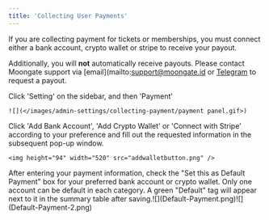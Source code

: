 ```yaml
---
title: 'Collecting User Payments'
---
```


<Warning>

  If you are collecting payment for tickets or memberships, you must connect either a bank account, crypto wallet or stripe to receive your payout.

  Additionally, you will **not** automatically receive payouts. Please contact Moongate support via \[email]\(mailto:support@moongate.id or [Telegram](https://t.me/pweeh) to request a payout.
</Warning>

<Steps>
  <Step title="Navigate to the 'Payment' panel">
    Click 'Setting' on the sidebar, and then 'Payment'

    ![](</images/admin-settings/collecting-payment/payment panel.gif>)
  </Step>

  <Step title="Add a Bank account / Crypto wallet / Stripe">
    Click 'Add Bank Account', 'Add Crypto Wallet' or 'Connect with Stripe' according to your preference and fill out the requested information in the
    subsequent pop-up window.

    <img height="94" width="520" src="addwalletbutton.png" />
  </Step>

  <Step title="Set Default Payment Method" stepNumber="2">
    After entering your payment information, check the "Set this as Default Payment" box for your preferred bank account or crypto wallet. Only one account can be default in each category. A green "Default" tag will appear next to it in the summary table after saving.![](Default-Payment.png)![](Default-Payment-2.png)

  </Step>
</Steps>